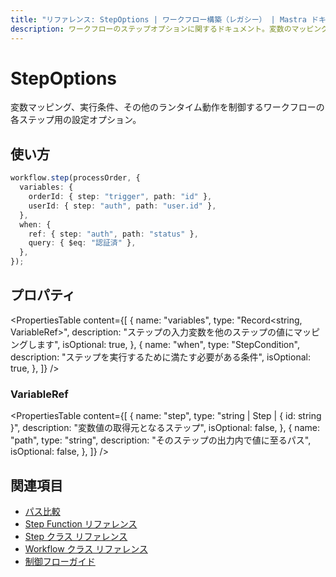 ```yaml
---
title: "リファレンス: StepOptions | ワークフロー構築（レガシー） | Mastra ドキュメント"
description: ワークフローのステップオプションに関するドキュメント。変数のマッピング、実行条件、その他の実行時の動作を制御します。
---
```


# StepOptions

変数マッピング、実行条件、その他のランタイム動作を制御するワークフローの各ステップ用の設定オプション。

## 使い方

```typescript
workflow.step(processOrder, {
  variables: {
    orderId: { step: "trigger", path: "id" },
    userId: { step: "auth", path: "user.id" },
  },
  when: {
    ref: { step: "auth", path: "status" },
    query: { $eq: "認証済" },
  },
});
```


## プロパティ

<PropertiesTable
  content={[
    {
      name: "variables",
      type: "Record<string, VariableRef>",
      description: "ステップの入力変数を他のステップの値にマッピングします",
      isOptional: true,
    },
    {
      name: "when",
      type: "StepCondition",
      description: "ステップを実行するために満たす必要がある条件",
      isOptional: true,
    },
  ]}
/>

### VariableRef

<PropertiesTable
  content={[
    {
      name: "step",
      type: "string | Step | { id: string }",
      description: "変数値の取得元となるステップ",
      isOptional: false,
    },
    {
      name: "path",
      type: "string",
      description: "そのステップの出力内で値に至るパス",
      isOptional: false,
    },
  ]}
/>

## 関連項目

- [パス比較](../../docs/workflows-legacy/control-flow.mdx)
- [Step Function リファレンス](./step-function.mdx)
- [Step クラス リファレンス](./step-class.mdx)
- [Workflow クラス リファレンス](./workflow.mdx)
- [制御フローガイド](../../docs/workflows-legacy/control-flow.mdx)